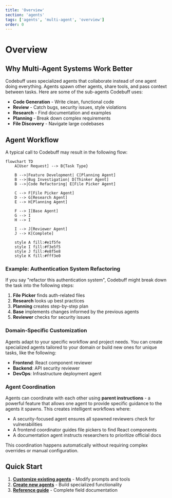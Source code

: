 ```yaml
---
title: 'Overview'
section: 'agents'
tags: ['agents', 'multi-agent', 'overview']
order: 0
---
```


# Overview

## Why Multi-Agent Systems Work Better

Codebuff uses specialized agents that collaborate instead of one agent doing everything. Agents spawn other agents, share tools, and pass context between tasks. Here are some of the sub-agents Codebuff uses:

- **Code Generation** - Write clean, functional code
- **Review** - Catch bugs, security issues, style violations
- **Research** - Find documentation and examples
- **Planning** - Break down complex requirements
- **File Discovery** - Navigate large codebases

## Agent Workflow

A typical call to Codebuff may result in the following flow:

```mermaid
flowchart TD
    A[User Request] --> B{Task Type}

    B -->|Feature Development| C[Planning Agent]
    B -->|Bug Investigation| D[Thinker Agent]
    B -->|Code Refactoring| E[File Picker Agent]

    C --> F[File Picker Agent]
    D --> G[Research Agent]
    E --> H[Planning Agent]

    F --> I[Base Agent]
    G --> I
    H --> I

    I --> J[Reviewer Agent]
    J --> K[Complete]

    style A fill:#e1f5fe
    style I fill:#f3e5f5
    style J fill:#e8f5e8
    style K fill:#fff3e0
```

### Example: Authentication System Refactoring

If you say "refactor this authentication system", Codebuff might break down the task into the following steps:

1. **File Picker** finds auth-related files
2. **Research** looks up best practices
3. **Planning** creates step-by-step plan
4. **Base** implements changes informed by the previous agents
5. **Reviewer** checks for security issues

### Domain-Specific Customization

Agents adapt to your specific workflow and project needs. You can create specialized agents tailored to your domain or build new ones for unique tasks, like the following:

- **Frontend**: React component reviewer
- **Backend**: API security reviewer
- **DevOps**: Infrastructure deployment agent

### Agent Coordination

Agents can coordinate with each other using **parent instructions** - a powerful feature that allows one agent to provide specific guidance to the agents it spawns. This creates intelligent workflows where:

- A security-focused agent ensures all spawned reviewers check for vulnerabilities
- A frontend coordinator guides file pickers to find React components
- A documentation agent instructs researchers to prioritize official docs

This coordination happens automatically without requiring complex overrides or manual configuration.

## Quick Start

1. **[Customize existing agents](/docs/agents#customizing-agents)** - Modify prompts and tools
2. **[Create new agents](/docs/agents#creating-new-agents)** - Build specialized functionality
3. **[Reference guide](/docs/agents#agent-reference)** - Complete field documentation
